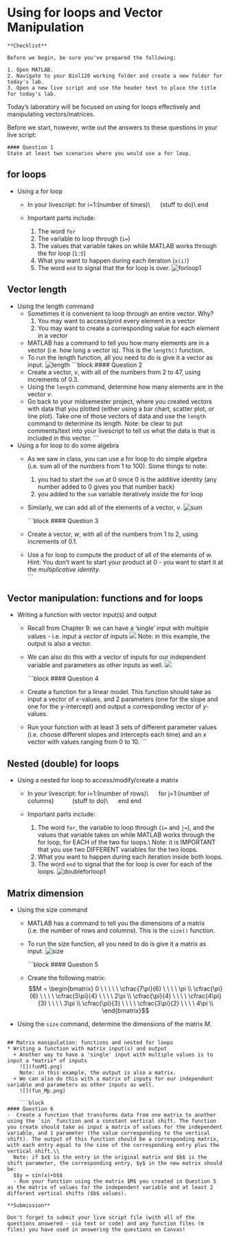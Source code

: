 # Using for loops and Vector Manipulation

```block
**Checklist**

Before we begin, be sure you've prepared the following:

1. Open MATLAB.
2. Navigate to your Biol120 working folder and create a new folder for today's lab.
3. Open a new live script and use the header text to place the title for today's lab.
```

Today's laboratory will be focused on using for loops effectively and manipulating vectors/matrices.  


Before we start, however, write out the answers to these questions in your live script:

```block
#### Question 1
State at least two scenarios where you would use a for loop.
```



## for loops

* Using a for loop
  + In your livescript:
  for i=1:(number of times)\\
\ \ \ \ \ (stuff to do)\\
end

  
  + Important parts include:
    1) The word `for`
    2) The variable to loop through (`i=`)
    3) The values that variable takes on while MATLAB works through the for loop (`1:5`)
    4) What you want to happen during each iteration (`x(i)`)
    5) The word `end` to signal that the for loop is over.
    ![forloop1](forloop1.png)
    
## Vector length
* Using the length command
  + Sometimes it is convenient to loop through an entire vector.  Why?
    1) You may want to access/print every element in a vector
    2) You may want to create a corresponding value for each element in a vector
  + MATLAB has a command to tell you how many elements are in a vector (i.e. how long a vector is).  This is the `length()` function.
  + To run the length function, all you need to do is give it a vector as input.
  ![length](length.png)
    ```block
#### Question 2
  - Create a vector, $v$, with all of the numbers from $2$ to $47$, using increments of $0.3$.
  - Using the `length` command, determine how many elements are in the vector $v$.
  - Go back to your midsemester project, where you created vectors with data that you plotted (either using a bar chart, scatter plot, or line plot).  Take one of those vectors of data and use the `length` command to determine its length. Note: be clear to put comments/text into your livescript to tell us what the data is that is included in this vector.
```

* Using a for loop to do some algebra
  + As we saw in class, you can use a for loop to do simple algebra (i.e. sum all of the numbers from 1 to 100).  Some things to note:
    1) you had to start the `sum` at 0 since 0 is the additive identity (any number added to 0 gives you that number back)
    2) you added to the `sum` variable iteratively inside the for loop
  + Similarly, we can add all of the elements of a vector, $v$.
     ![sum](sum.png) 
  
    ```block
#### Question 3
  - Create a vector, $w$, with all of the numbers from $1$ to $2$, using increments of $0.1$.
  - Use a for loop to compute the product of all of the elements of w.  Hint: You don't want to start your product at 0 - you want to start it at the *multiplicative identity*.  
```  
  
## Vector manipulation: functions and for loops
* Writing a function with vector input(s) and output

  + Recall from Chapter 9: we can have a 'single' input with multiple values - i.e. input a *vector* of inputs
    ![](fun2.png)
    Note: in this example, the output is also a vector.
  + We can also do this with a vector of inputs for our independent variable and parameters as other inputs as well.
    ![](fun_vp.png)
    
  
    ```block
#### Question 4
  - Create a function for a linear model. This function should take as input a vector of $x$-values, and 2 parameters (one for the slope and one for the y-intercept) and output a corresponding vector of $y$-values.
  - Run your function with at least $3$ sets of different parameter values (i.e. choose different slopes and intercepts each time) and an $x$ vector with values ranging from $0$ to $10$. 
```  


## Nested (double) for loops
* Using a nested for loop to access/modify/create a matrix
  + In your livescript:
  for i=1:(number of rows)\\
\ \ \ \ \ for j=1:(number of columns)
\ \ \ \ \ \ \ \ \ \ (stuff to do)\\
\ \ \ \ \ end
end

 
  + Important parts include:
    1) The word `for`, the variable to loop through (`i=` and `j=`), and the values that variable takes on while MATLAB works through the for loop, for EACH of the two for loops.\\
      Note: it is IMPORTANT that you use two DIFFERENT variables for the two loops.
    2) What you want to happen during each iteration inside both loops.
    3) The word `end` to signal that the for loop is over for each of the loops.
    ![doubleforloop1](doubleforloop1.png)
    
    
## Matrix dimension    
* Using the size command
  + MATLAB has a command to tell you the dimensions of a matrix (i.e. the number of rows and columns).  This is the `size()` function.
  + To run the size function, all you need to do is give it a matrix as input.
  ![size](size.png)

    ```block
#### Question 5
  - Create the following matrix:
  $$M = \begin{bmatrix} 
0 \ \ \ \ \  \cfrac{7\pi}{6} \ \ \ \ \pi  \\ 
\cfrac{\pi}{6} \ \ \ \  \cfrac{5\pi}{4} \ \ \ \ 2\pi  \\
\cfrac{\pi}{4} \ \ \ \  \cfrac{4\pi}{3}  \ \ \ \ 3\pi \\
\cfrac{\pi}{3} \ \ \ \  \cfrac{3\pi}{2}  \ \ \ \ 4\pi \\
\end{bmatrix}$$
- Using the `size` command, determine the dimensions of the matrix $M$.
```  

## Matrix manipulation: functions and nested for loops
* Writing a function with matrix input(s) and output
  + Another way to have a 'single' input with multiple values is to input a *matrix* of inputs
    ![](funM1.png)
    Note: in this example, the output is also a matrix.
  + We can also do this with a matrix of inputs for our independent variable and parameters as other inputs as well.
    ![](fun_Mp.png)
  
    ```block
#### Question 6
-  Create a function that transforms data from one matrix to another using the `sin` function and a constant vertical shift. The function you create should take as input a matrix of values for the independent variable, and 1 parameter (the value corresponding to the vertical shift). The output of this function should be a corresponding matrix, with each entry equal to the sine of the corresponding entry plus the vertical shift.\\
  Note: if $x$ is the entry in the original matrix and $b$ is the shift parameter, the corresponding entry, $y$ in the new matrix should be:
  $$y = sin(x)+b$$
  - Run your function using the matrix $M$ you created in Question 5 as the matrix of values for the independent variable and at least 2 different vertical shifts ($b$ values).
```  

```block
**Submission**

Don't forget to submit your live script file (with all of the questions answered - via text or code) and any function files (m files) you have used in answering the questions on Canvas!
```
